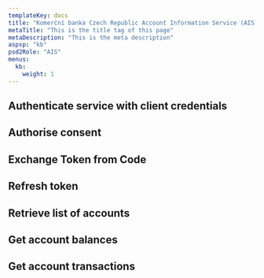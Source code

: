 ```yaml
---
templateKey: docs
title: "Komerční banka Czech Republic Account Information Service (AIS)"
metaTitle: "This is the title tag of this page"
metaDescription: "This is the meta description"
aspsp: "kb"
psd2Role: "AIS"
menus:
  kb:
    weight: 1
---
```



  <step>

  ## Authenticate service with client credentials

  <CreateClientCredentialsToken/>
  </step>
  <step>

## Authorise consent

  <AuthoriseStep/>
  </step>
  <step>

## Exchange Token from Code

  <CreateToken/>
  </step>
  <step>

## Refresh token

  <RefreshToken/>
  </step>
  <step>

## Retrieve list of accounts

  <StepAccounts/>
  </step>
  <step>

## Get account balances

  <StepBalances/>
  </step>
  <step>

## Get account transactions

  <StepTransactions/>
  </step>

